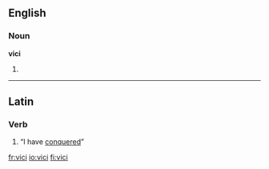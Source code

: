 ==English==

===Noun===
'''vici'''

# {{plural of|[[vicus]]}}

----

==Latin==

===Verb===
{{la-verb-form|vīcī}}

# {{conjugation of|vinco|vincō|1|s|perf|ind|lang=la}} “I have [[conquer]]ed”

[[fr:vici]]
[[io:vici]]
[[fi:vici]]